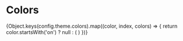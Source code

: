 
<Meta title="Colors" />

# Colors

<ColorPalette>
  {Object.keys(config.theme.colors).map((color, index, colors) => {
    return color.startsWith('on') ? null : (
      <ColorItem
        key={index}
        title={color}
        colors={{
          [color]: config.theme.colors[color],
          [colors[index + 1]]: config.theme.colors[colors[index + 1]],
        }}
      />
    )
  })}
</ColorPalette>
